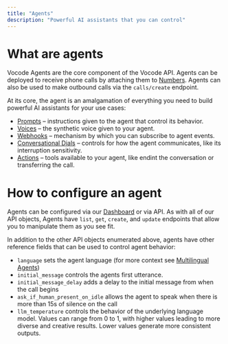 ```yaml
---
title: "Agents"
description: "Powerful AI assistants that you can control"
---
```


# What are agents

Vocode Agents are the core component of the Vocode API. Agents can be deployed to receive
phone calls by attaching them to [Numbers](/numbers). Agents can also be used to make outbound calls
via the `calls/create` endpoint.

At its core, the agent is an amalgamation of everything you need to build powerful AI assistants for
your use cases:

- [Prompts](/prompts) – instructions given to the agent that control its behavior.
- [Voices](/voices) – the synthetic voice given to your agent.
- [Webhooks](/webhooks) – mechanism by which you can subscribe to agent events.
- [Conversational Dials](/conversational-dials) – controls for how the agent communicates, like its interruption sensitivity.
- [Actions](/actions) – tools available to your agent, like endint the conversation or transferring the call.

# How to configure an agent

Agents can be configured via our [Dashboard](/dashboard) or via API. As with all of our API objects, Agents have
`list`, `get`, `create`, and `update` endpoints that allow you to manipulate them as you see fit.

In addition to the other API objects enumerated above, agents have other reference fields that can be used to control
agent behavior:

- `language` sets the agent language (for more context see [Multilingual Agents](/multilingual))
- `initial_message` controls the agents first utterance.
- `initial_message_delay` adds a delay to the initial message from when the call begins
- `ask_if_human_present_on_idle` allows the agent to speak when there is more than 15s of silence on the call
- `llm_temperature` controls the behavior of the underlying language model. Values can range from 0 to 1, with higher
  values leading to more diverse and creative results. Lower values generate more consistent outputs.
